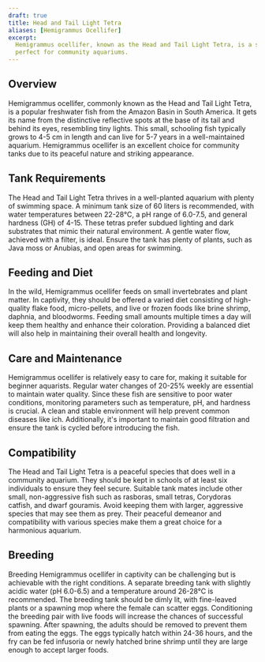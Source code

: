 ```yaml
---
draft: true
title: Head and Tail Light Tetra
aliases: [Hemigrammus Ocellifer]
excerpt:
  Hemigrammus ocellifer, known as the Head and Tail Light Tetra, is a small, peaceful, and easy-to-care-for species,
  perfect for community aquariums.
---
```


## Overview

Hemigrammus ocellifer, commonly known as the Head and Tail Light Tetra, is a popular freshwater fish from the Amazon
Basin in South America. It gets its name from the distinctive reflective spots at the base of its tail and behind its
eyes, resembling tiny lights. This small, schooling fish typically grows to 4-5 cm in length and can live for 5-7 years
in a well-maintained aquarium. Hemigrammus ocellifer is an excellent choice for community tanks due to its peaceful
nature and striking appearance.

## Tank Requirements

The Head and Tail Light Tetra thrives in a well-planted aquarium with plenty of swimming space. A minimum tank size of
60 liters is recommended, with water temperatures between 22-28°C, a pH range of 6.0-7.5, and general hardness (GH) of
4-15. These tetras prefer subdued lighting and dark substrates that mimic their natural environment. A gentle water
flow, achieved with a filter, is ideal. Ensure the tank has plenty of plants, such as Java moss or Anubias, and open
areas for swimming.

## Feeding and Diet

In the wild, Hemigrammus ocellifer feeds on small invertebrates and plant matter. In captivity, they should be offered a
varied diet consisting of high-quality flake food, micro-pellets, and live or frozen foods like brine shrimp, daphnia,
and bloodworms. Feeding small amounts multiple times a day will keep them healthy and enhance their coloration.
Providing a balanced diet will also help in maintaining their overall health and longevity.

## Care and Maintenance

Hemigrammus ocellifer is relatively easy to care for, making it suitable for beginner aquarists. Regular water changes
of 20-25% weekly are essential to maintain water quality. Since these fish are sensitive to poor water conditions,
monitoring parameters such as temperature, pH, and hardness is crucial. A clean and stable environment will help prevent
common diseases like ich. Additionally, it's important to maintain good filtration and ensure the tank is cycled before
introducing the fish.

## Compatibility

The Head and Tail Light Tetra is a peaceful species that does well in a community aquarium. They should be kept in
schools of at least six individuals to ensure they feel secure. Suitable tank mates include other small, non-aggressive
fish such as rasboras, small tetras, Corydoras catfish, and dwarf gouramis. Avoid keeping them with larger, aggressive
species that may see them as prey. Their peaceful demeanor and compatibility with various species make them a great
choice for a harmonious aquarium.

## Breeding

Breeding Hemigrammus ocellifer in captivity can be challenging but is achievable with the right conditions. A separate
breeding tank with slightly acidic water (pH 6.0-6.5) and a temperature around 26-28°C is recommended. The breeding tank
should be dimly lit, with fine-leaved plants or a spawning mop where the female can scatter eggs. Conditioning the
breeding pair with live foods will increase the chances of successful spawning. After spawning, the adults should be
removed to prevent them from eating the eggs. The eggs typically hatch within 24-36 hours, and the fry can be fed
infusoria or newly hatched brine shrimp until they are large enough to accept larger foods.
